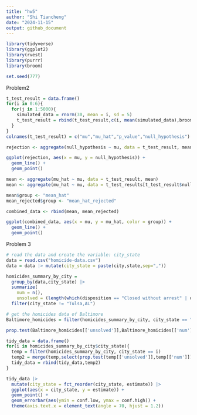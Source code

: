 ```yaml
---
title: "hw5"
author: "Shi Tiancheng"
date: "2024-11-15"
output: github_document
---
```


```r
library(tidyverse)
library(ggplot2)
library(rvest)
library(purrr)
library(broom)

set.seed(777)
```

Problem2
```r
t_test_result = data.frame()
for(i in 0:6){
  for(j in 1:5000){
    simulated_data = rnorm(30, mean = i, sd = 5)
    t_test_result = rbind(t_test_result,c(i, mean(simulated_data),broom::tidy(t.test(simulated_data, mu = 0))$p.value,broom::tidy(t.test(simulated_data, mu = 0))$p.value < 0.05))
  }
}
colnames(t_test_result) = c("mu","mu_hat","p_value","null_hypothesis")
```

```r
rejection <- aggregate(null_hypothesis ~ mu, data = t_test_result, mean)

ggplot(rejection, aes(x = mu, y = null_hypothesis)) +
  geom_line() +
  geom_point()
```

```r
mean <- aggregate(mu_hat ~ mu, data = t_test_result, mean)
mean <- aggregate(mu_hat ~ mu, data = t_test_results[t_test_result$null_hypothesis == TRUE, ], mean)

mean$group <- "mean_hat"
mean_rejected$group <- "mean_hat_rejected"

combined_data <- rbind(mean, mean_rejected)

ggplot(combined_data, aes(x = mu, y = mu_hat, color = group)) +
  geom_line() +
  geom_point()
```


Problem 3
```r
# read the data and create the variable: city_state
data = read.csv("homicide-data.csv")
data = data |> mutate(city_state = paste(city,state,sep=","))
```

```r
homicides_summary_by_city = 
  group_by(data,city_state) |>
  summarize(
    num = n(),
    unsolved = (length(which(disposition == "Closed without arrest" | disposition == "Open/No arrest")))) |>
  filter(city_state != "Tulsa,AL")
```

```r
# get the homicides data of Baltimore
Baltimore_homicides = filter(homicides_summary_by_city, city_state == "Baltimore,MD")
```

```r
prop.test(Baltimore_homicides[['unsolved']],Baltimore_homicides[['num']]) |> broom::tidy()
```

```r
tidy_data = data.frame()
for(i in homicides_summary_by_city$city_state){
  temp = filter(homicides_summary_by_city, city_state == i)
  temp2 = merge(temp,select(prop.test(temp[['unsolved']],temp[['num']]) |> broom::tidy(),c('estimate','conf.low','conf.high') ))
  tidy_data = rbind(tidy_data,temp2)
}
```

```r
tidy_data |>
  mutate(city_state = fct_reorder(city_state, estimate)) |>
  ggplot(aes(x = city_state, y = estimate)) +
  geom_point() +
  geom_errorbar(aes(ymin = conf.low, ymax = conf.high)) +
  theme(axis.text.x = element_text(angle = 70, hjust = 1.2))
```